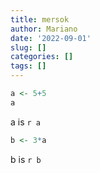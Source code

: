 ```yaml
---
title: mersok
author: Mariano
date: '2022-09-01'
slug: []
categories: []
tags: []
---
```

```r
a <- 5+5
a
```
a is `r a`

```r
b <- 3*a
```
b is `r b`
